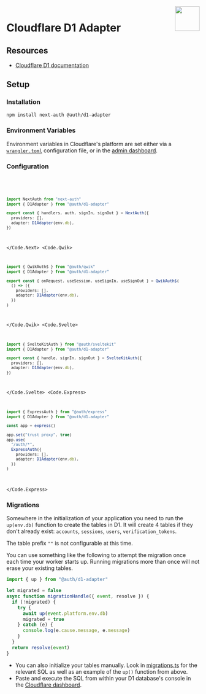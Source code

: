 
<img align="right" src="/img/adapters/d1.svg" width="64" height="64" />

# Cloudflare D1 Adapter

## Resources

- [Cloudflare D1 documentation](https://developers.cloudflare.com/d1/)

## Setup

### Installation

```bash npm2yarn
npm install next-auth @auth/d1-adapter
```

### Environment Variables

Environment variables in Cloudflare's platform are set either via a [`wrangler.toml`](https://developers.cloudflare.com/workers/wrangler/configuration/#environment-variables) configuration file, or in the [admin dashboard](https://dash.cloudflare.com/?to=/:account/pages/view/:pages-project/settings/environment-variables).

### Configuration

<Code>
<Code.Next>

```ts filename="./auth.ts"
import NextAuth from "next-auth"
import { D1Adapter } from "@auth/d1-adapter"

export const { handlers, auth, signIn, signOut } = NextAuth({
  providers: [],
  adapter: D1Adapter(env.db),
})
```

</Code.Next>
<Code.Qwik>

```ts filename="/src/routes/plugin@auth.ts"
import { QwikAuth$ } from "@auth/qwik"
import { D1Adapter } from "@auth/d1-adapter"

export const { onRequest, useSession, useSignIn, useSignOut } = QwikAuth$(
  () => ({
    providers: [],
    adapter: D1Adapter(env.db),
  })
)
```

</Code.Qwik>
<Code.Svelte>

```ts filename="./src/auth.ts"
import { SvelteKitAuth } from "@auth/sveltekit"
import { D1Adapter } from "@auth/d1-adapter"

export const { handle, signIn, signOut } = SvelteKitAuth({
  providers: [],
  adapter: D1Adapter(env.db),
})
```

</Code.Svelte>
<Code.Express>

```ts filename="./src/routes/auth.route.ts"
import { ExpressAuth } from "@auth/express"
import { D1Adapter } from "@auth/d1-adapter"

const app = express()

app.set("trust proxy", true)
app.use(
  "/auth/*",
  ExpressAuth({
    providers: [],
    adapter: D1Adapter(env.db),
  })
)
```

</Code.Express>
</Code>

### Migrations

Somewhere in the initialization of your application you need to run the `up(env.db)` function to create the tables in D1.
It will create 4 tables if they don't already exist:
`accounts`, `sessions`, `users`, `verification_tokens`.

The table prefix `""` is not configurable at this time.

You can use something like the following to attempt the migration once each time your worker starts up. Running migrations more than once will not erase your existing tables.

```javascript
import { up } from "@auth/d1-adapter"

let migrated = false
async function migrationHandle({ event, resolve }) {
  if (!migrated) {
    try {
      await up(event.platform.env.db)
      migrated = true
    } catch (e) {
      console.log(e.cause.message, e.message)
    }
  }
  return resolve(event)
}
```

- You can also initialize your tables manually. Look in [migrations.ts](https://github.com/khulnasoft/nextdev/blob/main/packages/adapter-d1/src/migrations.ts) for the relevant SQL as well as an example of the `up()` function from above.
- Paste and execute the SQL from within your D1 database's console in the [Cloudflare dashboard](https://dash.cloudflare.com/?to=/:account/workers/d1).
